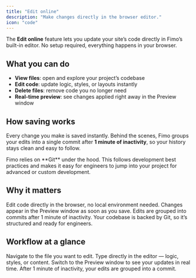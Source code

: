 ```yaml
---
title: "Edit online"
description: "Make changes directly in the browser editor."
icon: "code"
---
```


The **Edit online** feature lets you update your site’s code directly in Fimo’s built-in editor. No setup required, everything happens in your browser.

## What you can do

- **View files**: open and explore your project’s codebase  
- **Edit code**: update logic, styles, or layouts instantly  
- **Delete files**: remove code you no longer need  
- **Real-time preview**: see changes applied right away in the Preview window  

## How saving works

Every change you make is saved instantly. Behind the scenes, Fimo groups your edits into a single commit after **1 minute of inactivity**, so your history stays clean and easy to follow.

<Note>
Fimo relies on **Git** under the hood. This follows development best practices and makes it easy for engineers to jump into your project for advanced or custom development.
</Note>

## Why it matters

<Columns cols={2}>
  <Card title="No setup" icon="laptop-code">
    Edit code directly in the browser, no local environment needed.
  </Card>
  <Card title="Instant results" icon="bolt">
    Changes appear in the Preview window as soon as you save.
  </Card>
  <Card title="Automatic commits" icon="clock">
    Edits are grouped into commits after 1 minute of inactivity.
  </Card>
  <Card title="Best practices" icon="git-alt">
    Your codebase is backed by Git, so it’s structured and ready for engineers.
  </Card>
</Columns>

## Workflow at a glance

<Steps>
  <Step title="Open the Code tab">
    Navigate to the file you want to edit.
  </Step>
  <Step title="Make your changes">
    Type directly in the editor — logic, styles, or content.
  </Step>
  <Step title="Preview instantly">
    Switch to the Preview window to see your updates in real time.
  </Step>
  <Step title="Commits handled automatically">
    After 1 minute of inactivity, your edits are grouped into a commit.
  </Step>
</Steps>
